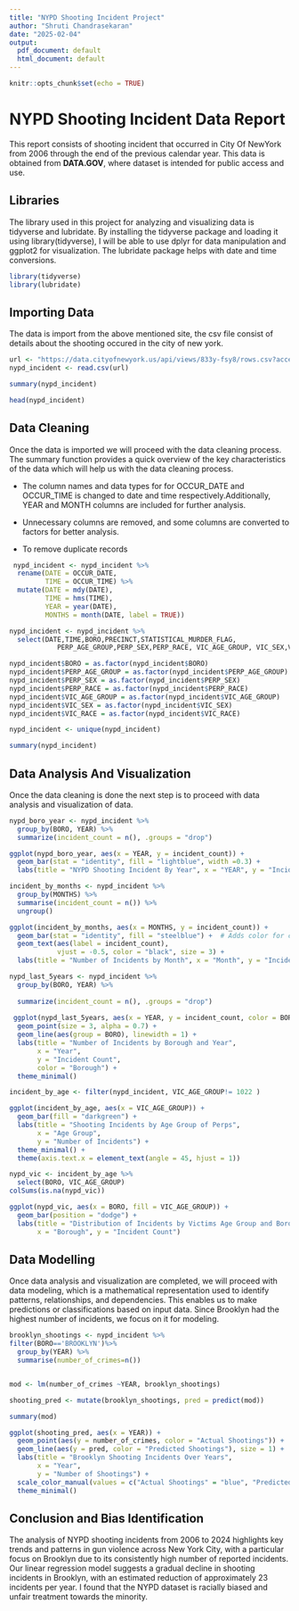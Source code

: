 ---
title: "NYPD Shooting Incident Project"
author: "Shruti Chandrasekaran"
date: "2025-02-04"
output:
  pdf_document: default
  html_document: default
---

```{r setup, include=FALSE}
knitr::opts_chunk$set(echo = TRUE)
```
# NYPD Shooting Incident Data Report

This report consists of shooting incident that occurred in City Of NewYork from 2006 through the end of the previous calendar year. This data is obtained from **DATA.GOV**, where dataset is intended for public access and use. 

## Libraries
The library used in this project for analyzing and visualizing data is tidyverse and lubridate. By installing the tidyverse package and loading it using library(tidyverse), I will be able to use dplyr for data manipulation and ggplot2 for visualization. The lubridate package helps with date and time conversions.

```{r}
library(tidyverse)
library(lubridate)
```

## Importing Data

The data is import from the above mentioned site, the csv file consist of details about the shooting occured in the city of new york.

```{r, loading}
url <- "https://data.cityofnewyork.us/api/views/833y-fsy8/rows.csv?accessType=DOWNLOAD"
nypd_incident <- read.csv(url)

```



```{r}
summary(nypd_incident)
```

```{r}
head(nypd_incident)
```
## Data Cleaning

Once the data is imported we will proceed with the data cleaning process. The summary function provides a quick overview of the key characteristics of the data which will help us with the data cleaning process.

 * The column names and data types for for OCCUR_DATE and OCCUR_TIME is changed to date and time respectively.Additionally, YEAR and MONTH columns are included for further analysis.
 
 * Unnecessary columns are removed, and some columns are converted to factors for better analysis.
 
 * To remove duplicate records

```{r} 
 nypd_incident <- nypd_incident %>%
  rename(DATE = OCCUR_DATE, 
         TIME = OCCUR_TIME) %>%
  mutate(DATE = mdy(DATE),  
         TIME = hms(TIME),
         YEAR = year(DATE),
         MONTHS = month(DATE, label = TRUE))
``` 


```{r}
nypd_incident <- nypd_incident %>%
  select(DATE,TIME,BORO,PRECINCT,STATISTICAL_MURDER_FLAG,
            PERP_AGE_GROUP,PERP_SEX,PERP_RACE, VIC_AGE_GROUP, VIC_SEX,VIC_RACE, YEAR, MONTHS)
``` 


```{r}
nypd_incident$BORO = as.factor(nypd_incident$BORO)
nypd_incident$PERP_AGE_GROUP = as.factor(nypd_incident$PERP_AGE_GROUP)
nypd_incident$PERP_SEX = as.factor(nypd_incident$PERP_SEX)
nypd_incident$PERP_RACE = as.factor(nypd_incident$PERP_RACE)
nypd_incident$VIC_AGE_GROUP = as.factor(nypd_incident$VIC_AGE_GROUP)
nypd_incident$VIC_SEX = as.factor(nypd_incident$VIC_SEX)
nypd_incident$VIC_RACE = as.factor(nypd_incident$VIC_RACE)
```    

```{r}
nypd_incident <- unique(nypd_incident)

```    

```{r}
summary(nypd_incident)
```

## Data Analysis And Visualization

Once the data cleaning is done the next step is to proceed with data analysis and visualization of data.

```{r}

nypd_boro_year <- nypd_incident %>%
  group_by(BORO, YEAR) %>%
  summarize(incident_count = n(), .groups = "drop")  

ggplot(nypd_boro_year, aes(x = YEAR, y = incident_count)) +
  geom_bar(stat = "identity", fill = "lightblue", width =0.3) +
  labs(title = "NYPD Shooting Incident By Year", x = "YEAR", y = "Incident Count") 

```



```{r}

incident_by_months <- nypd_incident %>%
  group_by(MONTHS) %>%      
  summarise(incident_count = n()) %>% 
  ungroup() 

ggplot(incident_by_months, aes(x = MONTHS, y = incident_count)) +
  geom_bar(stat = "identity", fill = "steelblue") +  # Adds color for clarity
  geom_text(aes(label = incident_count), 
            vjust = -0.5, color = "black", size = 3) +
  labs(title = "Number of Incidents by Month", x = "Month", y = "Incident Count") 

```

```{r}
nypd_last_5years <- nypd_incident %>%
  group_by(BORO, YEAR) %>%
  
  summarize(incident_count = n(), .groups = "drop")
  
 ggplot(nypd_last_5years, aes(x = YEAR, y = incident_count, color = BORO)) +
  geom_point(size = 3, alpha = 0.7) + 
  geom_line(aes(group = BORO), linewidth = 1) +  
  labs(title = "Number of Incidents by Borough and Year", 
       x = "Year", 
       y = "Incident Count",
       color = "Borough") +
  theme_minimal()

```
```{r}
incident_by_age <- filter(nypd_incident, VIC_AGE_GROUP!= 1022 )

ggplot(incident_by_age, aes(x = VIC_AGE_GROUP)) +
  geom_bar(fill = "darkgreen") +
  labs(title = "Shooting Incidents by Age Group of Perps",
       x = "Age Group",
       y = "Number of Incidents") +
  theme_minimal() +
  theme(axis.text.x = element_text(angle = 45, hjust = 1))
```  

```{r}

nypd_vic <- incident_by_age %>%
  select(BORO, VIC_AGE_GROUP)
colSums(is.na(nypd_vic))

ggplot(nypd_vic, aes(x = BORO, fill = VIC_AGE_GROUP)) +
  geom_bar(position = "dodge") +
  labs(title = "Distribution of Incidents by Victims Age Group and Borough",
       x = "Borough", y = "Incident Count")
```  


## Data Modelling

Once data analysis and visualization are completed, we will proceed with data modeling, which is a mathematical representation used to identify patterns, relationships, and dependencies. This enables us to make predictions or classifications based on input data. Since Brooklyn had the highest number of incidents, we focus on it for modeling.


```{r}
brooklyn_shootings <- nypd_incident %>% 
filter(BORO=='BROOKLYN')%>% 
  group_by(YEAR) %>%
  summarise(number_of_crimes=n())


mod <- lm(number_of_crimes ~YEAR, brooklyn_shootings)

shooting_pred <- mutate(brooklyn_shootings, pred = predict(mod))
```

```{r}
summary(mod)
```



```{r}
ggplot(shooting_pred, aes(x = YEAR)) +
  geom_point(aes(y = number_of_crimes, color = "Actual Shootings")) +  # Actual data points
  geom_line(aes(y = pred, color = "Predicted Shootings"), size = 1) +  # Regression line
  labs(title = "Brooklyn Shooting Incidents Over Years",
       x = "Year",
       y = "Number of Shootings") +
  scale_color_manual(values = c("Actual Shootings" = "blue", "Predicted Shootings" = "red")) +
  theme_minimal()
```

## Conclusion and Bias Identification

The analysis of NYPD shooting incidents from 2006 to 2024 highlights key trends and patterns in gun violence across New York City, with a particular focus on Brooklyn due to its consistently high number of reported incidents. Our linear regression model suggests a gradual decline in shooting incidents in Brooklyn, with an estimated reduction of approximately 23 incidents per year. 
I found that the NYPD dataset is racially biased and unfair treatment towards the minority. 